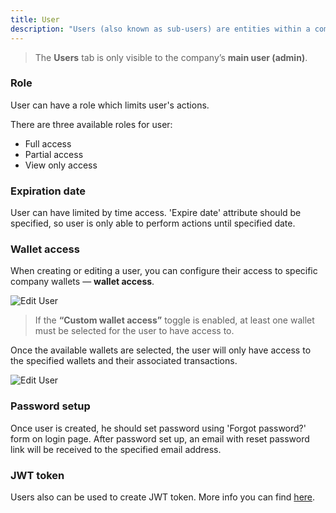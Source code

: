 ```yaml
---
title: User
description: "Users (also known as sub-users) are entities within a company who can perform various actions depending on their assigned role."
---
```


> The **Users** tab is only visible to the company’s **main user (admin)**.

### Role

User can have a role which limits user's actions.

There are three available roles for user:
- Full access
- Partial access
- View only access

### Expiration date

User can have limited by time access. 'Expire date' attribute should be specified, so user is only able to perform actions until specified date.

### Wallet access

When creating or editing a user, you can configure their access to specific company wallets — **wallet access**.

![Edit User](../images/user/user1.png)

> If the **“Custom wallet access”** toggle is enabled, at least one wallet must be selected for the user to have access to.

Once the available wallets are selected, the user will only have access to the specified wallets and their associated transactions.

![Edit User](../images/user/user2.png)

### Password setup

Once user is created, he should set password using 'Forgot password?' form on login page. After password set up, an email with reset password link will be received to the specified email address.

### JWT token

Users also can be used to create JWT token. More info you can find 
[here](/getting-started/create-jwt-token.mdx).